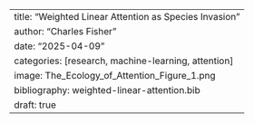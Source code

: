 ---
title: "Weighted Linear Attention as Species Invasion"
author: "Charles Fisher"
date: "2025-04-09"
categories: [research, machine-learning, attention]
image: The_Ecology_of_Attention_Figure_1.png
bibliography: weighted-linear-attention.bib
draft: true
---